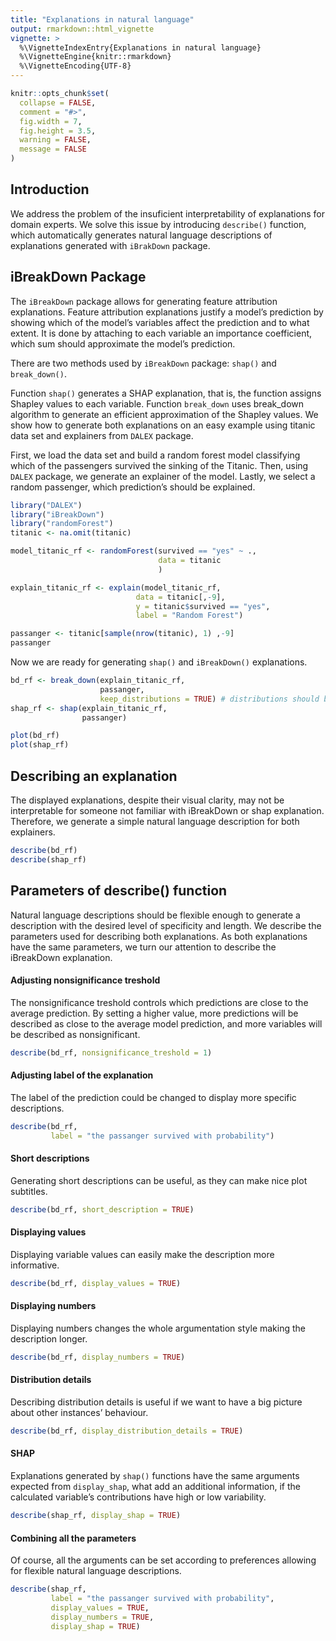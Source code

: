 ```yaml
---
title: "Explanations in natural language"
output: rmarkdown::html_vignette
vignette: >
  %\VignetteIndexEntry{Explanations in natural language}
  %\VignetteEngine{knitr::rmarkdown}
  %\VignetteEncoding{UTF-8}
---
```


```r
knitr::opts_chunk$set(
  collapse = FALSE,
  comment = "#>",
  fig.width = 7,
  fig.height = 3.5,
  warning = FALSE,
  message = FALSE
)
```

## Introduction

We address the problem of the insuficient interpretability of explanations for domain experts. We solve this issue by introducing `describe()` function, which automatically generates natural language descriptions of explanations generated with `iBrakDown` package. 

## iBreakDown Package

The `iBreakDown` package allows for generating feature attribution explanations. Feature attribution explanations justify a model's prediction by showing which of the model's variables affect the prediction and to what extent. It is done by attaching to each variable an importance coefficient, which sum should approximate the model's prediction.

There are two methods used by `iBreakDown` package: `shap()` and `break_down()`.

Function `shap()` generates a SHAP explanation, that is, the function assigns Shapley values to each variable. Function `break_down` uses break_down algorithm to generate an efficient approximation of the Shapley values. We show how to generate both explanations on an easy example using titanic data set and explainers from `DALEX` package. 

First, we load the data set and build a random forest model classifying which of the passengers survived the sinking of the Titanic. Then, using `DALEX` package, we generate an explainer of the model. Lastly, we select a random passenger, which prediction's should be explained. 

```r
library("DALEX")
library("iBreakDown")
library("randomForest")
titanic <- na.omit(titanic)

model_titanic_rf <- randomForest(survived == "yes" ~ .,
                                 data = titanic 
                                 )

explain_titanic_rf <- explain(model_titanic_rf,
                            data = titanic[,-9],
                            y = titanic$survived == "yes",
                            label = "Random Forest")

passanger <- titanic[sample(nrow(titanic), 1) ,-9]
passanger
```

Now we are ready for generating `shap()` and `iBreakDown()` explanations. 

```r
bd_rf <- break_down(explain_titanic_rf,
                    passanger,
                    keep_distributions = TRUE) # distributions should be kept
shap_rf <- shap(explain_titanic_rf,
                passanger)

plot(bd_rf)
plot(shap_rf)
```

## Describing an explanation

The displayed explanations, despite their visual clarity, may not be interpretable for 
someone not familiar with iBreakDown or shap explanation. Therefore, we generate a simple natural language description for both explainers. 

```r
describe(bd_rf)
describe(shap_rf)
```


## Parameters of describe() function

Natural language descriptions should be flexible enough to generate a description with the desired level of specificity and length. We describe the parameters used for describing both explanations. As both explanations have the same parameters, we turn our attention to describe the iBreakDown explanation. 

#### Adjusting nonsignificance treshold

The nonsignificance treshold controls which predictions are close to the average prediction. By setting a higher value, more predictions will be described as close to the average model prediction, and more variables will be described as nonsignificant.

```r
describe(bd_rf, nonsignificance_treshold = 1)
```
#### Adjusting label of the explanation

The label of the prediction could be changed to display more specific descriptions.

```r
describe(bd_rf, 
         label = "the passanger survived with probability")
```
#### Short descriptions

Generating short descriptions can be useful, as they can make nice plot subtitles. 
```r
describe(bd_rf, short_description = TRUE)
```

#### Displaying values

Displaying variable values can easily make the description more informative. 

```r
describe(bd_rf, display_values = TRUE)
```

#### Displaying numbers

Displaying numbers changes the whole argumentation style making the description longer. 
```r
describe(bd_rf, display_numbers = TRUE)
```


#### Distribution details

Describing distribution details is useful if we want to have a big picture about other instances' behaviour.

```r
describe(bd_rf, display_distribution_details = TRUE)
```

#### SHAP

Explanations generated by `shap()` functions have the same arguments expected from `display_shap`, what add an additional information, if the calculated variable's contributions have high or low variability. 

```r
describe(shap_rf, display_shap = TRUE)
```

#### Combining all the parameters

Of course, all the arguments can be set according to preferences allowing for flexible natural language descriptions.

```r
describe(shap_rf,
         label = "the passanger survived with probability",
         display_values = TRUE,
         display_numbers = TRUE,
         display_shap = TRUE)
```


